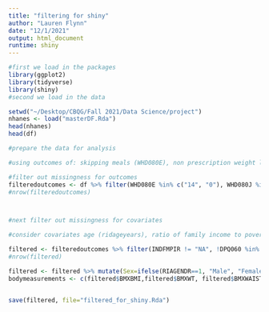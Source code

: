 ```yaml
---
title: "filtering for shiny"
author: "Lauren Flynn"
date: "12/1/2021"
output: html_document
runtime: shiny
---
```


```r
#first we load in the packages
library(ggplot2)
library(tidyverse)
library(shiny)
#second we load in the data

setwd("~/Desktop/CBQG/Fall 2021/Data Science/project")
nhanes <- load("masterDF.Rda")
head(nhanes)
head(df)
```


```r
#prepare the data for analysis

#using outcomes of: skipping meals (WHD080E), non prescription weight loss supplements (WHD080J), vomiting/laxatives (WHD080K), poor appetite/overeating (DPQ050)

#filter out missingness for outcomes
filteredoutcomes <- df %>% filter(WHD080E %in% c("14", "0"), WHD080J %in% c("32", "0"), WHD080K %in% c("33", "0"), DPQ050 %in% c("0", "1", "2","3"), !DSDCOUNT %in% c("77","99","NA"), BMXBMI != "NA", BMXWT != "NA", BMXWAIST != "NA", BPXPLS != "NA")
#nrow(filteredoutcomes)



#next filter out missingness for covariates

#consider covariates age (ridageyears), ratio of family income to poverty (INDFMPIR), feeling bad about yourself (DPQ060), vigorous rec activities (PAQ6502), race/ethnicity (RIDRETH3), BMI, weight

filtered <- filteredoutcomes %>% filter(INDFMPIR != "NA", !DPQ060 %in% c("77", "99", "NA"), PAQ650 %in% c("1", "2"), !RIDRETH3 %in% c("77","99","NA") , DR1TKCAL != "NA", WHQ040 %in% c("1","2","3"))
#nrow(filtered)

filtered <- filtered %>% mutate(Sex=ifelse(RIAGENDR==1, "Male", "Female"))
bodymeasurements <- c(filtered$BMXBMI,filtered$BMXWT, filtered$BMXWAIST,filtered$BPXPLS)


save(filtered, file="filtered_for_shiny.Rda")




```
